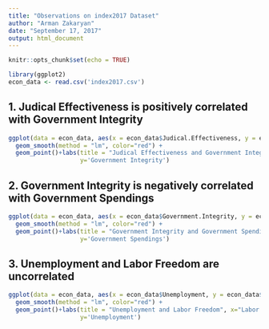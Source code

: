 ```yaml
---
title: "Observations on index2017 Dataset"
author: "Arman Zakaryan"
date: "September 17, 2017"
output: html_document
---
```


```r
knitr::opts_chunk$set(echo = TRUE)

library(ggplot2)
econ_data <- read.csv('index2017.csv')
```

## 1. Judical Effectiveness is positively correlated with Government Integrity
```r
ggplot(data = econ_data, aes(x = econ_data$Judical.Effectiveness, y = econ_data$Government.Integrity)) +
  geom_smooth(method = "lm", color="red") +
  geom_point()+labs(title = "Judical Effectiveness and Government Integrity", x="Judical Effectiveness",
                    y='Government Integrity')
```

## 2. Government Integrity is negatively correlated with Government Spendings


```r
ggplot(data = econ_data, aes(x = econ_data$Government.Integrity, y = econ_data$Gov.t.Spending)) +
  geom_smooth(method = "lm", color="red") +
  geom_point()+labs(title = "Government Integrity and Government Spendings", x="Government Integrity",
                    y='Government Spendings')
```

## 3. Unemployment and Labor Freedom are uncorrelated


```r
ggplot(data = econ_data, aes(x = econ_data$Unemployment, y = econ_data$Labor.Freedom)) +
  geom_smooth(method = "lm", color="red") +
  geom_point()+labs(title = "Unemployment and Labor Freedom", x="Labor Freedom",
                    y='Unemployment')
```


